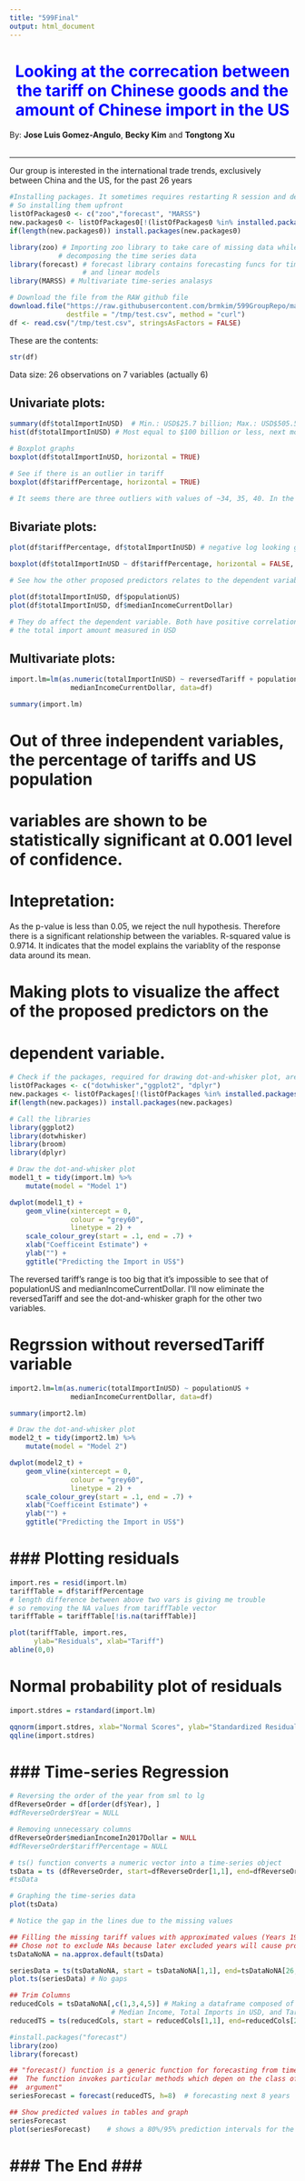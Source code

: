```yaml
---
title: "599Final"
output: html_document
---
```


<h1 align="center" style="color:blue">Looking at the correcation between the tariff on Chinese goods and the amount of Chinese import in the US</h1>

By: **Jose Luis Gomez-Angulo**, **Becky Kim** and **Tongtong Xu**
<br>
<br>

______

Our group is interested in the international trade trends, exclusively between China and the US, for the past 26 years



```r
#Installing packages. It sometimes requires restarting R session and delates variables
# So installing them upfront
listOfPackages0 <- c("zoo","forecast", "MARSS")  
new.packages0 <- listOfPackages0[!(listOfPackages0 %in% installed.packages()[,"Package"])]
if(length(new.packages0)) install.packages(new.packages0)

library(zoo) # Importing zoo library to take care of missing data while
            # decomposing the time series data
library(forecast) # forecast library contains forecasting funcs for time series
                  # and linear models
library(MARSS) # Multivariate time-series analasys

```

```r
# Download the file from the RAW github file
download.file("https://raw.githubusercontent.com/brmkim/599GroupRepo/master/tariff_import.csv", 
              destfile = "/tmp/test.csv", method = "curl")
df <- read.csv("/tmp/test.csv", stringsAsFactors = FALSE)
```

These are the contents:

```r
str(df)
```
Data size: 26 observations on 7 variables (actually 6)

## Univariate plots:

```r
summary(df$totalImportInUSD)  # Min.: USD$25.7 billion; Max.: USD$505.5 billion
hist(df$totalImportInUSD) # Most equal to $100 billion or less, next most frequent amount between 400 and 500 billion
```

```r
# Boxplot graphs
boxplot(df$totalImportInUSD, horizontal = TRUE)

# See if there is an outlier in tariff
boxplot(df$tariffPercentage, horizontal = TRUE)

# It seems there are three outliers with values of ~34, 35, 40. In the data table, they are tariffs in years 1992 (39.71), 1993 (37.10) and 1994 (33.32)
```

## Bivariate plots:

```r
plot(df$tariffPercentage, df$totalImportInUSD) # negative log looking graph relationship between tarrif and total imports

boxplot(df$totalImportInUSD ~ df$tariffPercentage, horizontal = FALSE, las = 2)
```

```r
# See how the other proposed predictors relates to the dependent variable

plot(df$totalImportInUSD, df$populationUS)
plot(df$totalImportInUSD, df$medianIncomeCurrentDollar)

# They do affect the dependent variable. Both have positive correlation to
# the total import amount measured in USD
```

## Multivariate plots:

```r

import.lm=lm(as.numeric(totalImportInUSD) ~ reversedTariff + populationUS + 
               medianIncomeCurrentDollar, data=df)

summary(import.lm)
```

# Out of three independent variables, the percentage of tariffs and US population 
# variables are shown to be statistically significant at 0.001 level of confidence.

# Intepretation:  
As the p-value is less than 0.05, we reject the null hypothesis. Therefore
there is a significant relationship between the variables. 
R-squared value is 0.9714. It indicates that the model explains the variablity of
the response data around its mean.


# Making plots to visualize the affect of the proposed predictors on the 
# dependent variable.
```r
# Check if the packages, required for drawing dot-and-whisker plot, are installed. # If not, install them
listOfPackages <- c("dotwhisker","ggplot2", "dplyr")  
new.packages <- listOfPackages[!(listOfPackages %in% installed.packages()[,"Package"])]
if(length(new.packages)) install.packages(new.packages)

# Call the libraries
library(ggplot2)
library(dotwhisker)
library(broom)
library(dplyr)

```

```r
# Draw the dot-and-whisker plot
model1_t = tidy(import.lm) %>%   
    mutate(model = "Model 1")

dwplot(model1_t) +
    geom_vline(xintercept = 0, 
               colour = "grey60", 
               linetype = 2) +
    scale_colour_grey(start = .1, end = .7) +
    xlab("Coefficeint Estimate") +
    ylab("") +
    ggtitle("Predicting the Import in US$")
```

The reversed tariff's range is too big that it's impossible to see that of 
populationUS and medianIncomeCurrentDollar. 
I'll now eliminate the reversedTariff and see the dot-and-whisker graph for the other
two variables.

# Regrssion without reversedTariff variable
```r
import2.lm=lm(as.numeric(totalImportInUSD) ~ populationUS + 
               medianIncomeCurrentDollar, data=df)

summary(import2.lm)
```
```r
# Draw the dot-and-whisker plot
model2_t = tidy(import2.lm) %>%   
    mutate(model = "Model 2")

dwplot(model2_t) +
    geom_vline(xintercept = 0, 
               colour = "grey60", 
               linetype = 2) +
    scale_colour_grey(start = .1, end = .7) +
    xlab("Coefficeint Estimate") +
    ylab("") +
    ggtitle("Predicting the Import in US$")
```

# ### Plotting residuals ###
```r
import.res = resid(import.lm)
tariffTable = df$tariffPercentage
# length difference between above two vars is giving me trouble
# so removing the NA values from tariffTable vector
tariffTable = tariffTable[!is.na(tariffTable)]

plot(tariffTable, import.res,
      ylab="Residuals", xlab="Tariff")
abline(0,0)
```
# Normal probability plot of residuals
```r
import.stdres = rstandard(import.lm)

qqnorm(import.stdres, xlab="Normal Scores", ylab="Standardized Residuals")
qqline(import.stdres)
```


# ### Time-series Regression ###
```r
# Reversing the order of the year from sml to lg
dfReverseOrder = df[order(df$Year), ]
#dfReverseOrder$Year = NULL

# Removing unnecessary columns
dfReverseOrder$medianIncomeIn2017Dollar = NULL
#dfReverseOrder$tariffPercentage = NULL

# ts() function converts a numeric vector into a time-series object
tsData = ts (dfReverseOrder, start=dfReverseOrder[1,1], end=dfReverseOrder[26,1], frequency=1) # yearly data
#tsData
```

```r
# Graphing the time-series data
plot(tsData)

# Notice the gap in the lines due to the missing values
```




```r
## Filling the missing tariff values with approximated values (Years 1995, 2012, 2013) 
## Chose not to exclude NAs because later excluded years will cause probelms
tsDataNoNA = na.approx.default(tsData)

seriesData = ts(tsDataNoNA, start = tsDataNoNA[1,1], end=tsDataNoNA[26,1])
plot.ts(seriesData) # No gaps

## Trim Columns
reducedCols = tsDataNoNA[,c(1,3,4,5)] # Making a dataframe composed of 
                         # Median Income, Total Imports in USD, and Tariff %
reducedTS = ts(reducedCols, start = reducedCols[1,1], end=reducedCols[26,1])
```

```r

#install.packages("forecast")
library(zoo)
library(forecast)

## "forecast() function is a generic function for forecasting from time series models.
##  The function invokes particular methods which depen on the class of the first 
##  argument"
seriesForecast = forecast(reducedTS, h=8)  # forecasting next 8 years

## Show predicted values in tables and graph
seriesForecast
plot(seriesForecast)    # shows a 80%/95% prediction intervals for the forecast 

```


# ### The End ### #

























<!-- # #### Now, trying to use the model to predict 2018 import amount.... -->
<!-- ```{r} -->
<!-- coeffs = coefficients(import.lm); coeffs -->
<!-- ``` -->
<!-- # Coefficients outcome: -->
<!--               (Intercept)          tariffPercentage              populationUS  -->
<!--             -2.935786e+12              4.933806e+09              1.099799e+04  -->
<!-- medianIncomeCurrentDollar  -->
<!--             -4.312043e+06  -->

<!-- # If tariff increases to 33.5% (8.5% + 25%) as proposed in 2018 by the Trump  -->
<!-- # Administration,  -->
<!-- # New paramer values : -->
<!-- #    Population2018 population estimation (estimated on July 1, 2018) was    -->
<!-- #        327,167,434  -->
<!-- #       (https://www.census.gov/quickfacts/fact/table/US/PST045218#PST045218) -->
<!-- #    Median income in 2018 was  -->
<!-- # using our regression model we maysee the import amount in USD to be... -->
<!-- ```{r} -->
<!-- tariff = 33.5 -->
<!-- importInUSD2019 = coeffs[1] + coeffs[2]*tariff + coeffs[3] -->
<!-- importInUSD2019 -->
<!-- ``` -->
<!--    (Intercept)  -->
<!-- -2.812441e+12  -->
<!-- # ... decreasing by USD$..... blah blah -->

<!-- # Alternative method for prediction using our model -->
<!-- ```{r} -->
<!-- newdata = data.frame(tariff=33.5) -->
<!-- dfPredict = predict(import.lm, tariffPercentage=newdata) -->
<!-- dfPredict -->
<!-- ``` -->
<!-- # predict() outcome: -->
<!--            1            2            3            4            7            8  -->
<!-- 511303976435 483360617469 473215897556 449495497404 381989585470 361077590101  -->
<!--            9           10           11           12           13           14  -->
<!-- 336199886883 306576692279 282259162765 258913431797 233430910894 211984431401  -->
<!--           15           16           17           18           19           20  -->
<!-- 187091267029 170560736531 143947205996 122898077165  97537923124  50353268299  -->
<!--           21           22           24           25           26  -->
<!--  22937669858  28830294996  39852043818  35989317794  20729614937  -->

<!-- # Imports in USD from all years are decreased. For example, 2017 value was  -->
<!-- 505470000000 and the predicted value is 511303976435. The differnce is  -->
<!-- ```{r} -->
<!-- "Predicted Value: "   -->
<!-- dfPredict[1] -->
<!-- "Existing Value: "   -->
<!-- df$totalImportInUSD[1] -->
<!-- "Difference: "  -->
<!-- df$totalImportInUSD[1] - dfPredict[1] -->
<!-- ``` -->
<!-- # Output: -->
<!-- [1] "Predicted Value: " -->
<!--           1  -->
<!-- 5.11304e+11  -->
<!-- [1] "Existing Value: " -->
<!-- [1] 5.0547e+11 -->
<!-- [1] "Difference: " -->
<!--           1  -->
<!-- -5833976435  -->
<!-- # Why is this negative... Probably the data is not normally distributed? I need to look into it.  -->

<!-- # Confidence interval for lm -->
<!-- ```{r} -->
<!-- predict(import.lm, tariffPercentage=newdata, interval="confidence") -->
<!-- ``` -->


